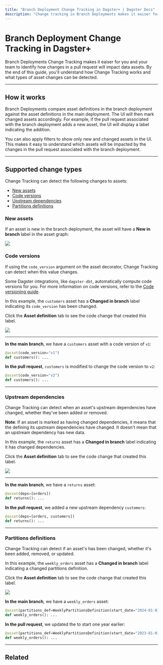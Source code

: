 ```yaml
---
title: "Branch Deployment Change Tracking in Dagster+ | Dagster Docs"
description: "Change tracking in Branch Deployments makes it eaiser for you and your team to identify how changes in a pull request will impact data assets."
---
```


# Branch Deployment Change Tracking in Dagster+

<ApplicableDagsterProduct />

Branch Deployments Change Tracking makes it eaiser for you and your team to identify how changes in a pull request will impact data assets. By the end of this guide, you'll understand how Change Tracking works and what types of asset changes can be detected.

---

## How it works

Branch Deployments compare asset definitions in the branch deployment against the asset definitions in the main deployment. The UI will then mark changed assets accordingly. For example, if the pull request associated with the branch deployment adds a new asset, the UI will display a label indicating the addition.

You can also apply filters to show only new and changed assets in the UI. This makes it easy to understand which assets will be impacted by the changes in the pull request associated with the branch deployment.

---

## Supported change types

Change Tracking can detect the following changes to assets:

- [New assets](#new-assets)
- [Code versions](#code-versions)
- [Upstream dependencies](#upstream-dependencies)
- [Partitions definitions](#partitions-definitions)

### New assets

If an asset is new in the branch deployment, the asset will have a **New in branch** label in the asset graph:

<Image
src="/images/dagster-cloud/managing-deployments/change-tracking-new.png"
width={764}
height={308}
/>

### Code versions

If using the `code_version` argument on the asset decorator, Change Tracking can detect when this value changes.

Some Dagster integrations, like `dagster-dbt`, automatically compute code versions for you. For more information on code versions, refer to the [Code versioning guide](/guides/dagster/asset-versioning-and-caching).

<TabGroup>
<TabItem name="Asset in the Dagster UI">

In this example, the `customers` asset has a **Changed in branch** label indicating its `code_version` has been changed.

Click the **Asset definition** tab to see the code change that created this label.

<Image
src="/images/dagster-cloud/managing-deployments/change-tracking-code-version.png"
width={1042}
height={444}
/>

---

</TabItem>
<TabItem name="Asset definition">

**In the main branch**, we have a `customers` asset with a code version of `v1`:

```python file=/dagster_cloud/branch_deployments/change_tracking_code_version.py startafter=start_main_deployment endbefore=end_main_deployment dedent=4
@asset(code_version="v1")
def customers(): ...
```

**In the pull request**, `customers` is modified to change the code version to `v2`:

```python file=/dagster_cloud/branch_deployments/change_tracking_code_version.py startafter=start_branch_deployment endbefore=end_branch_deployment dedent=4
@asset(code_version="v2")
def customers(): ...
```

---

</TabItem>
</TabGroup>

### Upstream dependencies

Change Tracking can detect when an asset's upstream dependencies have changed, whether they've been added or removed.

**Note**: If an asset is marked as having changed dependencies, it means that the <PyObject object="AssetKey" pluralize /> defining its upstream dependencies have changed. It doesn't mean that an upstream dependency has new data.

<TabGroup>
<TabItem name="Asset in the Dagster UI">

In this example, the `returns` asset has a **Changed in branch** label indicating it has changed dependencies.

Click the **Asset definition** tab to see the code change that created this label.

<Image
src="/images/dagster-cloud/managing-deployments/change-tracking-dependencies.png"
width={1154}
height={490}
/>

---

</TabItem>
<TabItem name="Asset definition">

**In the main branch**, we have a `returns` asset:

```python file=/dagster_cloud/branch_deployments/change_tracking_dependencies.py startafter=start_main_deployment endbefore=end_main_deployment dedent=4
@asset(deps=[orders])
def returns(): ...
```

**In the pull request**, we added a new upstream dependency `customers`:

```python file=/dagster_cloud/branch_deployments/change_tracking_dependencies.py startafter=start_branch_deployment endbefore=end_branch_deployment dedent=4
@asset(deps=[orders, customers])
def returns(): ...
```

---

</TabItem>
</TabGroup>

### Partitions definitions

Change Tracking can detect if an asset's <PyObject object="PartitionsDefinition" /> has been changed, whether it's been added, removed, or updated.

<TabGroup>
<TabItem name="Asset in the Dagster UI">

In this example, the `weekly_orders` asset has a **Changed in branch** label indicating a changed partitions definition.

Click the **Asset definition** tab to see the code change that created this label.

<Image
src="/images/dagster-cloud/managing-deployments/change-tracking-partitions.png"
width={1154}
height={490}
/>

</TabItem>
<TabItem name="Asset definition">

**In the main branch**, we have a `weekly_orders` asset:

```python file=/dagster_cloud/branch_deployments/change_tracking_partitions_definition.py startafter=start_main_deployment endbefore=end_main_deployment dedent=4
@asset(partitions_def=WeeklyPartitionsDefinition(start_date="2024-01-01"))
def weekly_orders(): ...
```

**In the pull request**, we updated the <PyObject object="WeeklyPartitionsDefinition" /> to start one year earlier:

```python file=/dagster_cloud/branch_deployments/change_tracking_partitions_definition.py startafter=start_branch_deployment endbefore=end_branch_deployment dedent=4
@asset(partitions_def=WeeklyPartitionsDefinition(start_date="2023-01-01"))
def weekly_orders(): ...
```

</TabItem>
</TabGroup>

---

## Related

<ArticleList>
  <ArticleListItem
    title="Branch deployments"
    href="/dagster-plus/managing-deployments/branch-deployments"
  ></ArticleListItem>
  <ArticleListItem
    title="Managing Dagster+ deployments"
    href="/dagster-plus/managing-deployments"
  ></ArticleListItem>
  <ArticleListItem title="Dagster Cloud" href="/dagster-plus"></ArticleListItem>
</ArticleList>
